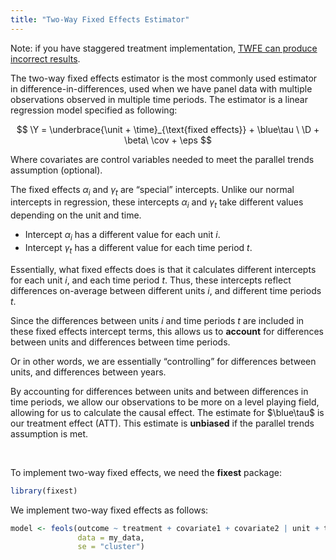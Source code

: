 ```yaml
---
title: "Two-Way Fixed Effects Estimator"
---
```


::: small
Note: if you have staggered treatment implementation, [TWFE can produce incorrect results](twfestaggered.qmd).
:::

The two-way fixed effects estimator is the most commonly used estimator in difference-in-differences, used when we have panel data with multiple observations observed in multiple time periods. The estimator is a linear regression model specified as following:

$$
\Y = \underbrace{\unit + \time}_{\text{fixed effects}} + \blue\tau \ \D + \beta\ \cov + \eps
$$

::: small
Where covariates are control variables needed to meet the parallel trends assumption (optional).
:::

The fixed effects $\alpha_i$ and $\gamma_t$ are "special" intercepts. Unlike our normal intercepts in regression, these intercepts $\alpha_i$ and $\gamma_t$ take different values depending on the unit and time.

-   Intercept $\alpha_i$ has a different value for each unit $i$.
-   Intercept $\gamma_t$ has a different value for each time period $t$.

Essentially, what fixed effects does is that it calculates different intercepts for each unit $i$, and each time period $t$. Thus, these intercepts reflect differences on-average between different units $i$, and different time periods $t$.

Since the differences between units $i$ and time periods $t$ are included in these fixed effects intercept terms, this allows us to **account** for differences between units and differences between time periods.

::: small
Or in other words, we are essentially "controlling" for differences between units, and differences between years.
:::

By accounting for differences between units and between differences in time periods, we allow our observations to be more on a level playing field, allowing for us to calculate the causal effect. The estimate for $\blue\tau$ is our treatment effect (ATT). This estimate is **unbiased** if the parallel trends assumption is met.

<br />

To implement two-way fixed effects, we need the **fixest** package:

```r
library(fixest)
```

We implement two-way fixed effects as follows:

```r
model <- feols(outcome ~ treatment + covariate1 + covariate2 | unit + time,
               data = my_data,
               se = "cluster")
```
